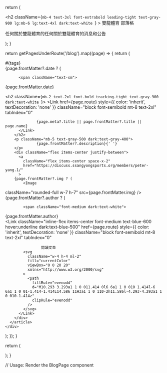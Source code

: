 
  return (
    <section>
      <div className="py-8 px-4 mx-auto max-w-screen-xl lg:py-16 lg:px-6">
        <div className="mx-auto max-w-screen-sm text-center lg:mb-16 mb-8">
          <h2
            className={`mb-4 text-3xl font-extrabold leading-tight text-gray-900 lg:mb-6 lg:text-4xl dark:text-white `}
          >
            雙龍體育 部落格
          </h2>
          <p className="font-light text-gray-500 sm:text-xl dark:text-gray-400">
            任何關於雙龍體育的任何關於雙龍體育的消息和公告
          </p>
        </div>
      </div>
    </section>
  );
}

  return getPagesUnderRoute('/blog').map((page) => {
    return (
      <div key={page.route}>
        <div className="flex justify-between px-4 mx-auto max-w-8xl">
  <div className="flex justify-between px-4 mx-auto max-w-8xl">
  <div className="hidden mb-6 xl:block lg:w-80">
    <div className="sticky top-36">
    </div>
  </div>
  <div className="w-full max-w-2xl mx-auto">
    <div className="divide-y divide-gray-200 dark:divide-gray-700">
      <article className="py-6">
        <div className="flex items-center justify-between mb-3 text-gray-500">
          <div>
            <Link
              className="bg-blue-100 text-blue-800 text-sm font-medium mr-2 px-2.5 py-0.5 rounded dark:bg-blue-200 hover:bg-blue-200 dark:hover:bg-blue-300 dark:text-blue-800 mb-2"
              href="#"
            >
              #{tags}
            </Link>
          </div>
                    {page.frontMatter?.date ? (

          <span className="text-sm">
   {page.frontMatter.date}
          </span>
        </div>
    <h2 className={`mb-2 text-2xl font-bold tracking-tight text-gray-900 dark:text-white `}>
    <Link href={page.route}
          style={{ color: 'inherit', textDecoration: 'none' }}
          className="block font-semibold mt-8 text-2xl"
          tabIndex="0"
 >
                  {page.meta?.title || page.frontMatter?.title || page.name}
          </Link>
        </h2>
        <p className="mb-5 text-gray-500 dark:text-gray-400">
                  {page.frontMatter?.description}{' '}
        </p>
        <div className="flex items-center justify-between">
          <a
            className="flex items-center space-x-2"
            href="https://discuss.ssangyongsports.org/members/peter-yang.1/"
          >
        {page.frontMatter?.img ? (
            <Image
  className="rounded-full w-7 h-7"
  src={page.frontMatter.img}
/>
                    {page.frontMatter?.author ? (

            <span className="font-medium dark:text-white">
{page.frontMatter.author}            
</span>
          </a>
          <Link
            className="inline-flex items-center font-medium text-blue-600 hover:underline dark:text-blue-500"
          href={page.route}
          style={{ color: 'inherit', textDecoration: 'none' }}
          className="block font-semibold mt-8 text-2xl"
          tabIndex="0"         
>
                    閱讀文章
            <svg
              className="w-4 h-4 ml-2"
              fill="currentColor"
              viewBox="0 0 20 20"
              xmlns="http://www.w3.org/2000/svg"
            >
              <path
                fillRule="evenodd"
                d="M10.293 3.293a1 1 0 011.414 0l6 6a1 1 0 010 1.414l-6 6a1 1 0 01-1.414-1.414L14.586 11H3a1 1 0 110-2h11.586l-4.293-4.293a1 1 0 010-1.414z"
                clipRule="evenodd"
              />
            </svg>
          </Link>
        </div>
      </article>
    </div>
  </div>
</div>        </div>
      </div>
    );
  });
}

  return (
    <div>
      <Blog />
      <BlogIndex />
    </div>
  );
}

// Usage: Render the BlogPage component
